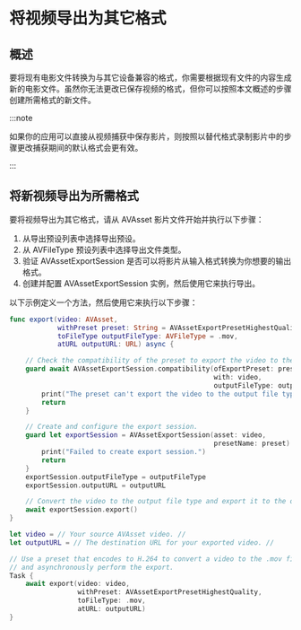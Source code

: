 # 将视频导出为其它格式

<ToBePolishedAfterTranslation />

<OriginalSource
  title="Exporting video to alternative formats"
  url="https://developer.apple.com/documentation/avfoundation/media_reading_and_writing/exporting_video_to_alternative_formats"
  summary="将现有电影文件转换为不同的格式"
/>

## 概述

要将现有电影文件转换为与其它设备兼容的格式，你需要根据现有文件的内容生成新的电影文件。虽然你无法更改已保存视频的格式，但你可以按照本文概述的步骤创建所需格式的新文件。

:::note

如果你的应用可以直接从视频捕获中保存影片，则按照以替代格式录制影片中的步骤更改捕获期间的默认格式会更有效。

:::

## 将新视频导出为所需格式

要将视频导出为其它格式，请从 AVAsset 影片文件开始并执行以下步骤：

1. 从导出预设列表中选择导出预设。
2. 从 AVFileType 预设列表中选择导出文件类型。
3. 验证 AVAssetExportSession 是否可以将影片从输入格式转换为你想要的输出格式。
4. 创建并配置 AVAssetExportSession 实例，然后使用它来执行导出。

以下示例定义一个方法，然后使用它来执行以下步骤：

```swift
func export(video: AVAsset,
            withPreset preset: String = AVAssetExportPresetHighestQuality,
            toFileType outputFileType: AVFileType = .mov,
            atURL outputURL: URL) async {

    // Check the compatibility of the preset to export the video to the output file type.
    guard await AVAssetExportSession.compatibility(ofExportPreset: preset,
                                                   with: video,
                                                   outputFileType: outputFileType) else {
        print("The preset can't export the video to the output file type.")
        return
    }

    // Create and configure the export session.
    guard let exportSession = AVAssetExportSession(asset: video,
                                                   presetName: preset) else {
        print("Failed to create export session.")
        return
    }
    exportSession.outputFileType = outputFileType
    exportSession.outputURL = outputURL

    // Convert the video to the output file type and export it to the output URL.
    await exportSession.export()
}

let video = // Your source AVAsset video. //
let outputURL = // The destination URL for your exported video. //

// Use a preset that encodes to H.264 to convert a video to the .mov file type,
// and asynchronously perform the export.
Task {
    await export(video: video,
                 withPreset: AVAssetExportPresetHighestQuality,
                 toFileType: .mov,
                 atURL: outputURL)
}
```
